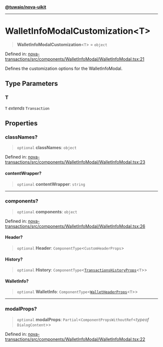 [**@tuwaio/nova-uikit**](../../../README.md)

***

# WalletInfoModalCustomization\<T\>

> **WalletInfoModalCustomization**\<`T`\> = `object`

Defined in: [nova-transactions/src/components/WalletInfoModal/WalletInfoModal.tsx:21](https://github.com/TuwaIO/nova-uikit/blob/521f7fb9e706763c4e7c971132121a690c16fc53/packages/nova-transactions/src/components/WalletInfoModal/WalletInfoModal.tsx#L21)

Defines the customization options for the WalletInfoModal.

## Type Parameters

### T

`T` *extends* `Transaction`

## Properties

### classNames?

> `optional` **classNames**: `object`

Defined in: [nova-transactions/src/components/WalletInfoModal/WalletInfoModal.tsx:23](https://github.com/TuwaIO/nova-uikit/blob/521f7fb9e706763c4e7c971132121a690c16fc53/packages/nova-transactions/src/components/WalletInfoModal/WalletInfoModal.tsx#L23)

#### contentWrapper?

> `optional` **contentWrapper**: `string`

***

### components?

> `optional` **components**: `object`

Defined in: [nova-transactions/src/components/WalletInfoModal/WalletInfoModal.tsx:26](https://github.com/TuwaIO/nova-uikit/blob/521f7fb9e706763c4e7c971132121a690c16fc53/packages/nova-transactions/src/components/WalletInfoModal/WalletInfoModal.tsx#L26)

#### Header?

> `optional` **Header**: `ComponentType`\<`CustomHeaderProps`\>

#### History?

> `optional` **History**: `ComponentType`\<[`TransactionsHistoryProps`](TransactionsHistoryProps.md)\<`T`\>\>

#### WalletInfo?

> `optional` **WalletInfo**: `ComponentType`\<[`WalletHeaderProps`](WalletHeaderProps.md)\<`T`\>\>

***

### modalProps?

> `optional` **modalProps**: `Partial`\<`ComponentPropsWithoutRef`\<*typeof* `DialogContent`\>\>

Defined in: [nova-transactions/src/components/WalletInfoModal/WalletInfoModal.tsx:22](https://github.com/TuwaIO/nova-uikit/blob/521f7fb9e706763c4e7c971132121a690c16fc53/packages/nova-transactions/src/components/WalletInfoModal/WalletInfoModal.tsx#L22)
